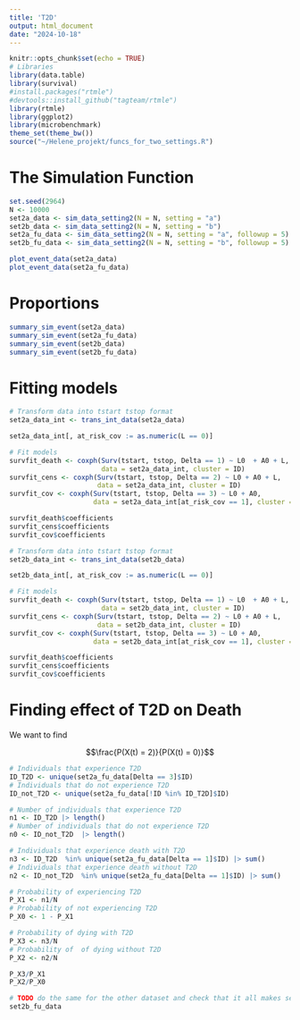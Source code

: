 ```yaml
---
title: 'T2D'
output: html_document
date: "2024-10-18"
---
```


```r
knitr::opts_chunk$set(echo = TRUE)
# Libraries
library(data.table)
library(survival)
#install.packages("rtmle")
#devtools::install_github("tagteam/rtmle")
library(rtmle)
library(ggplot2)
library(microbenchmark)
theme_set(theme_bw())
source("~/Helene_projekt/funcs_for_two_settings.R")
```

# The Simulation Function

```r
set.seed(2964)
N <- 10000
set2a_data <- sim_data_setting2(N = N, setting = "a")
set2b_data <- sim_data_setting2(N = N, setting = "b")
set2a_fu_data <- sim_data_setting2(N = N, setting = "a", followup = 5)
set2b_fu_data <- sim_data_setting2(N = N, setting = "b", followup = 5)
```


```r
plot_event_data(set2a_data)
plot_event_data(set2a_fu_data)
```


# Proportions

```r
summary_sim_event(set2a_data)
summary_sim_event(set2a_fu_data)
summary_sim_event(set2b_data)
summary_sim_event(set2b_fu_data)
```

# Fitting models

```r
# Transform data into tstart tstop format
set2a_data_int <- trans_int_data(set2a_data)

set2a_data_int[, at_risk_cov := as.numeric(L == 0)]

# Fit models
survfit_death <- coxph(Surv(tstart, tstop, Delta == 1) ~ L0  + A0 + L, 
                       data = set2a_data_int, cluster = ID)
survfit_cens <- coxph(Surv(tstart, tstop, Delta == 2) ~ L0 + A0 + L, 
                      data = set2a_data_int, cluster = ID)
survfit_cov <- coxph(Surv(tstart, tstop, Delta == 3) ~ L0 + A0, 
                     data = set2a_data_int[at_risk_cov == 1], cluster = ID)

survfit_death$coefficients 
survfit_cens$coefficients 
survfit_cov$coefficients
```

```r
# Transform data into tstart tstop format
set2b_data_int <- trans_int_data(set2b_data)

set2b_data_int[, at_risk_cov := as.numeric(L == 0)]

# Fit models
survfit_death <- coxph(Surv(tstart, tstop, Delta == 1) ~ L0  + A0 + L, 
                       data = set2b_data_int, cluster = ID)
survfit_cens <- coxph(Surv(tstart, tstop, Delta == 2) ~ L0 + A0 + L, 
                      data = set2b_data_int, cluster = ID)
survfit_cov <- coxph(Surv(tstart, tstop, Delta == 3) ~ L0 + A0, 
                     data = set2b_data_int[at_risk_cov == 1], cluster = ID)

survfit_death$coefficients 
survfit_cens$coefficients 
survfit_cov$coefficients
```

# Finding effect of T2D on Death

We want to find

$$\frac{P(X(t) = 2)}{P(X(t) = 0)}$$

```r
# Individuals that experience T2D
ID_T2D <- unique(set2a_fu_data[Delta == 3]$ID)
# Individuals that do not experience T2D
ID_not_T2D <- unique(set2a_fu_data[!ID %in% ID_T2D]$ID)

# Number of individuals that experience T2D
n1 <- ID_T2D |> length()
# Number of individuals that do not experience T2D
n0 <- ID_not_T2D  |> length()

# Individuals that experience death with T2D 
n3 <- ID_T2D  %in% unique(set2a_fu_data[Delta == 1]$ID) |> sum()
# Individuals that experience death without T2D 
n2 <- ID_not_T2D  %in% unique(set2a_fu_data[Delta == 1]$ID) |> sum()

# Probability of experiencing T2D
P_X1 <- n1/N
# Probability of not experiencing T2D
P_X0 <- 1 - P_X1

# Probability of dying with T2D
P_X3 <- n3/N
# Probability of  of dying without T2D
P_X2 <- n2/N

P_X3/P_X1
P_X2/P_X0
```

```r
# TODO do the same for the other dataset and check that it all makes sense
set2b_fu_data
```


